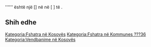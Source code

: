 {{Fshat në 
 | Emri                = Donja Budriga
 | Emri (Rasa dhanore) = Donja Budriga
 | Figura              = 
 | Shteti              = Kosovës
 | Komuna              = ???36
 | Kodi postar         = 
 | Sipërfaqja          = 
 | Popullsia           = 
 | Regj. i popullsisë  = 
 | Dend. e popullsisë  = 
 | Faqja zyrtare       = 
 <!--- Koordinatat ----> 
 | Gjerësia            = 
 | Gjatësia            = 
 | Lartësia            = 
}}
'''''' është një [] në [[  ]] në [  ] të [[  ]].

<!-- == Gjeografia == -->
<!-- == Historia == -->
<!-- == Demografia == -->
== Shih edhe ==
{{Komuna ???36}}
{{Kosovo-Administrata-Cung}}

[[Kategoria:Fshatra në Kosovës]]
[[Kategoria:Fshatra në Kommunes ???36]]
[[Kategoria:Vendbanime në Kosovës]]